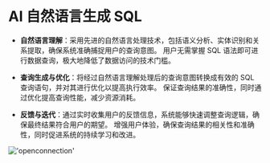 # AI 自然语言生成 SQL

- **自然语言理解**：采用先进的自然语言处理技术，包括语义分析、实体识别和关系提取，确保系统准确捕捉用户的查询意图。
用户无需掌握 SQL 语法即可进行数据查询，极大地降低了数据访问的技术门槛。

- **查询生成与优化**：将经过自然语言理解处理后的查询意图转换成有效的 SQL 查询语句，并对其进行优化以提高执行效率。
保证查询结果的准确性，同时通过优化提高查询性能，减少资源消耗。

- **反馈与迭代**：通过实时收集用户的反馈信息，系统能够快速调整查询逻辑，确保最终结果符合用户的期望。
增强用户体验，确保查询结果的相关性和准确性，同时促进系统的持续学习和改进。

!['openconnection'](/image/AI-image/text2sql.gif)
